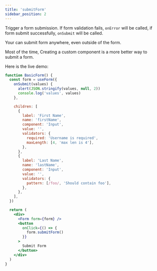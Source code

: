 ```yaml
---
title: 'submitForm'
sidebar_position: 2
---
```


Trigger a form submission. If form validation fails, `onError` will be called, if form submit successfully, `onSubmit` will be called.

Your can submit form anywhere, even outside of the form.

Most of the time, Creating a custom component is a more better way to submit a form.

Here is the live demo:

```jsx live
function BasicForm() {
  const form = useForm({
    onSubmit(values) {
      alert(JSON.stringify(values, null, 2))
      console.log('values', values)
    },

    children: [
      {
        label: 'First Name',
        name: 'firstName',
        component: 'Input',
        value: '',
        validators: {
          required: 'Username is required',
          maxLength: [4, 'max len is 4'],
        },
      },
      {
        label: 'Last Name',
        name: 'lastName',
        component: 'Input',
        value: '',
        validators: {
          pattern: [/foo/, 'Should contain foo'],
        },
      },
    ],
  })

  return (
    <div>
      <Form form={form} />
      <button
        onClick={() => {
          form.submitForm()
        }}
      >
        Submit Form
      </button>
    </div>
  )
}
```
